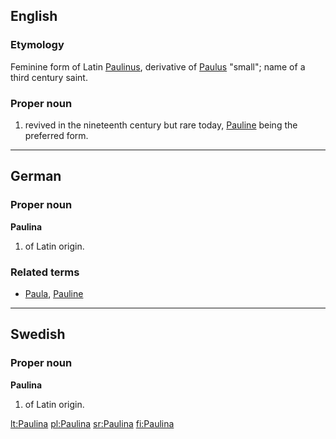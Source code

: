 ==English==

===Etymology===
Feminine form of Latin [[Paulinus]], derivative of [[Paulus]] "small"; name of a third century saint.

===Proper noun===
{{en-proper noun}}

# {{given name|female}} revived in the nineteenth century but rare today, [[Pauline]] being the preferred form.

----

==German==

===Proper noun===
'''Paulina'''

# {{given name|female||de:}} of Latin origin. 

===Related terms===
*[[Paula]], [[Pauline]]

----

==Swedish==

===Proper noun===
'''Paulina'''

# {{given name|female||sv:}} of Latin origin.

[[lt:Paulina]]
[[pl:Paulina]]
[[sr:Paulina]]
[[fi:Paulina]]